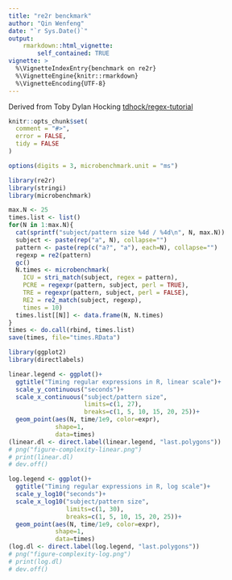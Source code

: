 ```yaml
---
title: "re2r benckmark"
author: "Qin Wenfeng"
date: "`r Sys.Date()`"
output: 
    rmarkdown::html_vignette:
        self_contained: TRUE
vignette: >
  %\VignetteIndexEntry{benchmark on re2r}
  %\VignetteEngine{knitr::rmarkdown}
  %\VignetteEncoding{UTF-8}
---
```


Derived from Toby Dylan Hocking [tdhock/regex-tutorial
](https://github.com/tdhock/regex-tutorial)

```r
knitr::opts_chunk$set(
  comment = "#>",
  error = FALSE,
  tidy = FALSE
)

options(digits = 3, microbenchmark.unit = "ms")
```

```r
library(re2r)
library(stringi)
library(microbenchmark)

max.N <- 25
times.list <- list()
for(N in 1:max.N){
  cat(sprintf("subject/pattern size %4d / %4d\n", N, max.N))
  subject <- paste(rep("a", N), collapse="")
  pattern <- paste(rep(c("a?", "a"), each=N), collapse="")
  regexp = re2(pattern)
  gc()
  N.times <- microbenchmark(
    ICU = stri_match(subject, regex = pattern),
    PCRE = regexpr(pattern, subject, perl = TRUE),
    TRE = regexpr(pattern, subject, perl = FALSE),
    RE2 = re2_match(subject, regexp),
    times = 10)
  times.list[[N]] <- data.frame(N, N.times)
}
times <- do.call(rbind, times.list)
save(times, file="times.RData")

library(ggplot2)
library(directlabels)

linear.legend <- ggplot()+
  ggtitle("Timing regular expressions in R, linear scale")+
  scale_y_continuous("seconds")+
  scale_x_continuous("subject/pattern size",
                     limits=c(1, 27),
                     breaks=c(1, 5, 10, 15, 20, 25))+
  geom_point(aes(N, time/1e9, color=expr),
             shape=1,
             data=times)
(linear.dl <- direct.label(linear.legend, "last.polygons"))
# png("figure-complexity-linear.png")
# print(linear.dl)
# dev.off()

log.legend <- ggplot()+
  ggtitle("Timing regular expressions in R, log scale")+
  scale_y_log10("seconds")+
  scale_x_log10("subject/pattern size",
                limits=c(1, 30),
                breaks=c(1, 5, 10, 15, 20, 25))+
  geom_point(aes(N, time/1e9, color=expr),
             shape=1,
             data=times)
(log.dl <- direct.label(log.legend, "last.polygons"))
# png("figure-complexity-log.png")
# print(log.dl)
# dev.off()
```
